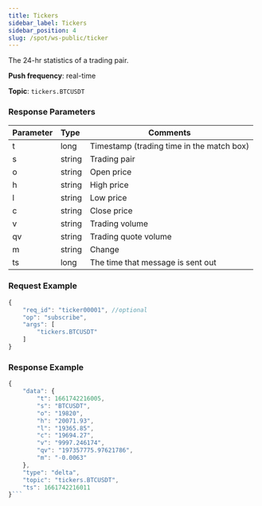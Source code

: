 ```yaml
---
title: Tickers
sidebar_label: Tickers
sidebar_position: 4
slug: /spot/ws-public/ticker
---
```


<p>The 24-hr statistics of a trading pair.</p>
<p><b>Push frequency</b>: real-time</p>
<p><b>Topic</b>: <code>tickers.BTCUSDT</code></p>

### Response Parameters
| Parameter | Type | Comments|
|:----- |:-----|----- |
|t | long | Timestamp (trading time in the match box) |
|s | string | Trading pair |
|o | string | Open price |
|h | string | High price |
|l | string | Low price |
|c | string | Close price |
|v | string | Trading volume |
|qv | string | Trading quote volume |
|m | string | Change |
| ts | long | The time that message is sent out |

### Request Example

<Tabs>
<TabItem value="console" label="JSON subscription message">

```javascript
{
    "req_id": "ticker00001", //optional
    "op": "subscribe",
    "args": [
        "tickers.BTCUSDT"
    ]
}
```

</TabItem>
</Tabs>

### Response Example

```javascript
{
    "data": {
        "t": 1661742216005,
        "s": "BTCUSDT",
        "o": "19820",
        "h": "20071.93",
        "l": "19365.85",
        "c": "19694.27",
        "v": "9997.246174",
        "qv": "197357775.97621786",
        "m": "-0.0063"
    },
    "type": "delta",
    "topic": "tickers.BTCUSDT",
    "ts": 1661742216011
}```
